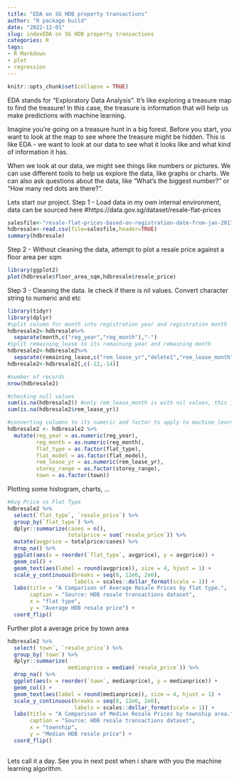 ```yaml
---
title: "EDA on SG HDB property transactions"
author: "R package build"
date: "2022-12-01"
slug: indexEDA on SG HDB property transactions
categories: R
tags:
- R Markdown
- plot
- regression
---
```

```r
knitr::opts_chunk$set(collapse = TRUE)
```

EDA stands for "Exploratory Data Analysis". It's like exploring a treasure map to find the treasure! In this case, the treasure is information that will help us make predictions with machine learning.

Imagine you're going on a treasure hunt in a big forest. Before you start, you want to look at the map to see where the treasure might be hidden. This is like EDA - we want to look at our data to see what it looks like and what kind of information it has.

When we look at our data, we might see things like numbers or pictures. We can use different tools to help us explore the data, like graphs or charts. We can also ask questions about the data, like "What's the biggest number?" or "How many red dots are there?".

Lets start our project. 
Step 1 - Load data in my own internal environment, data can be sourced here
#https://data.gov.sg/dataset/resale-flat-prices

```r
salesfile<-"resale-flat-prices-based-on-registration-date-from-jan-2017-onwards.csv"
hdbresale<-read.csv(file=salesfile,header=TRUE)
summary(hdbresale)


```

Step 2 - Without cleaning the data, attempt to plot a resale price against a floor area per sqm 

```r
library(ggplot2)
plot(hdbresale$floor_area_sqm,hdbresale$resale_price)

```

Step 3 - Cleaning the data. Ie check if there is nil values. Convert character string to numeric and etc
```r
library(tidyr)
library(dplyr)
#split column for month into registration year and registration month
hdbresale2<-hdbresale%>%
  separate(month,c("reg_year","reg_month"),"-")
#split remaining_lease to its remaining year and remaining month
hdbresale2<-hdbresale2%>%
  separate(remaining_lease,c("rem_lease_yr","delete1","rem_lease_month","delete2")," ")
hdbresale2<-hdbresale2[,c(-12,-14)]

#number of records
nrow(hdbresale2)

#checking null values
sum(is.na(hdbresale2)) #only rem_lease_month is with nil values, this is because of nil month
sum(is.na(hdbresale2$rem_lease_yr))

#converting columns to its numeric and factor to apply to machine learning algorithm
hdbresale2 <- hdbresale2 %>%
  mutate(reg_year = as.numeric(reg_year),
         reg_month = as.numeric(reg_month),
         flat_type = as.factor(flat_type),
         flat_model = as.factor(flat_model),
         rem_lease_yr = as.numeric(rem_lease_yr),
         storey_range = as.factor(storey_range),
         town = as.factor(town))
```

Plotting some histogram, charts, ...
```r
#Avg Price vs Flat Type
hdbresale2 %>%
  select(`flat_type`, `resale_price`) %>% 
  group_by(`flat_type`) %>% 
  dplyr::summarize(cases = n(),
                   totalprice = sum(`resale_price`)) %>% 
  mutate(avgprice = totalprice/cases) %>% 
  drop_na() %>% 
  ggplot(aes(x = reorder(`flat_type`, avgprice), y = avgprice)) +
  geom_col() +
  geom_text(aes(label = round(avgprice)), size = 4, hjust = 1) +
  scale_y_continuous(breaks = seq(0, 12e6, 2e6),
                     labels = scales::dollar_format(scale = 1)) +
  labs(title = "A Comparison of Average Resale Prices by flat type.",
       caption = "Source: HDB resale transactions dataset",
       x = "flat type",
       y = "Average HDB resale price") +
  coord_flip()

```

Further plot a average price by town area
```r
hdbresale2 %>%
  select(`town`, `resale_price`) %>% 
  group_by(`town`) %>% 
  dplyr::summarize(
                   medianprice = median(`resale_price`)) %>% 
  drop_na() %>% 
  ggplot(aes(x = reorder(`town`, medianprice), y = medianprice)) +
  geom_col() +
  geom_text(aes(label = round(medianprice)), size = 4, hjust = 1) +
  scale_y_continuous(breaks = seq(0, 12e6, 2e6),
                     labels = scales::dollar_format(scale = 1)) +
  labs(title = "A Comparison of Median Resale Prices by township area.",
       caption = "Source: HDB resale transactions dataset",
       x = "township",
       y = "Median HDB resale price") + 
  coord_flip()
 

```

Lets call it a day. See you in next post when i share with you the machine learning algorithm.
